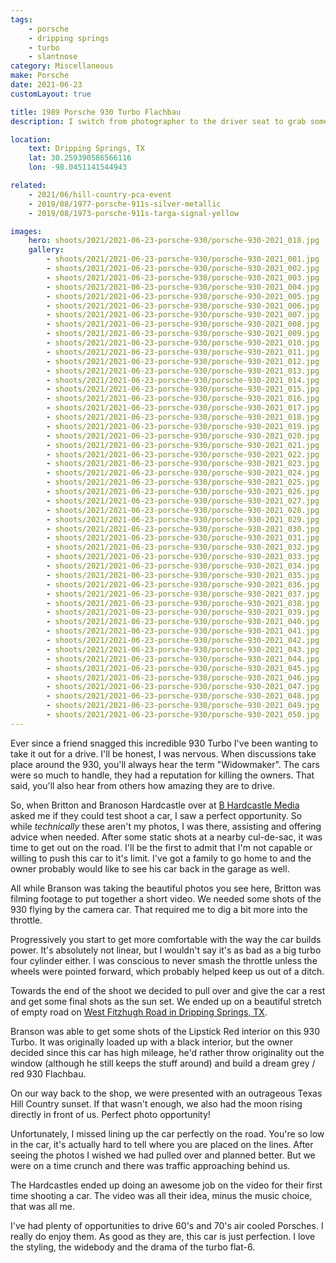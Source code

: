 ```yaml
---
tags:
    - porsche
    - dripping springs
    - turbo
    - slantnose
category: Miscellaneous
make: Porsche
date: 2021-06-23
customLayout: true

title: 1989 Porsche 930 Turbo Flachbau
description: I switch from photographer to the driver seat to grab some rolling shots of a Porsche 930 Turbo.

location:
    text: Dripping Springs, TX
    lat: 30.259390586566116
    lon: -98.0451141544943

related:
    - 2021/06/hill-country-pca-event
    - 2019/08/1977-porsche-911s-silver-metallic
    - 2019/08/1973-porsche-911s-targa-signal-yellow

images:
    hero: shoots/2021/2021-06-23-porsche-930/porsche-930-2021_018.jpg
    gallery:
        - shoots/2021/2021-06-23-porsche-930/porsche-930-2021_001.jpg
        - shoots/2021/2021-06-23-porsche-930/porsche-930-2021_002.jpg
        - shoots/2021/2021-06-23-porsche-930/porsche-930-2021_003.jpg
        - shoots/2021/2021-06-23-porsche-930/porsche-930-2021_004.jpg
        - shoots/2021/2021-06-23-porsche-930/porsche-930-2021_005.jpg
        - shoots/2021/2021-06-23-porsche-930/porsche-930-2021_006.jpg
        - shoots/2021/2021-06-23-porsche-930/porsche-930-2021_007.jpg
        - shoots/2021/2021-06-23-porsche-930/porsche-930-2021_008.jpg
        - shoots/2021/2021-06-23-porsche-930/porsche-930-2021_009.jpg
        - shoots/2021/2021-06-23-porsche-930/porsche-930-2021_010.jpg
        - shoots/2021/2021-06-23-porsche-930/porsche-930-2021_011.jpg
        - shoots/2021/2021-06-23-porsche-930/porsche-930-2021_012.jpg
        - shoots/2021/2021-06-23-porsche-930/porsche-930-2021_013.jpg
        - shoots/2021/2021-06-23-porsche-930/porsche-930-2021_014.jpg
        - shoots/2021/2021-06-23-porsche-930/porsche-930-2021_015.jpg
        - shoots/2021/2021-06-23-porsche-930/porsche-930-2021_016.jpg
        - shoots/2021/2021-06-23-porsche-930/porsche-930-2021_017.jpg
        - shoots/2021/2021-06-23-porsche-930/porsche-930-2021_018.jpg
        - shoots/2021/2021-06-23-porsche-930/porsche-930-2021_019.jpg
        - shoots/2021/2021-06-23-porsche-930/porsche-930-2021_020.jpg
        - shoots/2021/2021-06-23-porsche-930/porsche-930-2021_021.jpg
        - shoots/2021/2021-06-23-porsche-930/porsche-930-2021_022.jpg
        - shoots/2021/2021-06-23-porsche-930/porsche-930-2021_023.jpg
        - shoots/2021/2021-06-23-porsche-930/porsche-930-2021_024.jpg
        - shoots/2021/2021-06-23-porsche-930/porsche-930-2021_025.jpg
        - shoots/2021/2021-06-23-porsche-930/porsche-930-2021_026.jpg
        - shoots/2021/2021-06-23-porsche-930/porsche-930-2021_027.jpg
        - shoots/2021/2021-06-23-porsche-930/porsche-930-2021_028.jpg
        - shoots/2021/2021-06-23-porsche-930/porsche-930-2021_029.jpg
        - shoots/2021/2021-06-23-porsche-930/porsche-930-2021_030.jpg
        - shoots/2021/2021-06-23-porsche-930/porsche-930-2021_031.jpg
        - shoots/2021/2021-06-23-porsche-930/porsche-930-2021_032.jpg
        - shoots/2021/2021-06-23-porsche-930/porsche-930-2021_033.jpg
        - shoots/2021/2021-06-23-porsche-930/porsche-930-2021_034.jpg
        - shoots/2021/2021-06-23-porsche-930/porsche-930-2021_035.jpg
        - shoots/2021/2021-06-23-porsche-930/porsche-930-2021_036.jpg
        - shoots/2021/2021-06-23-porsche-930/porsche-930-2021_037.jpg
        - shoots/2021/2021-06-23-porsche-930/porsche-930-2021_038.jpg
        - shoots/2021/2021-06-23-porsche-930/porsche-930-2021_039.jpg
        - shoots/2021/2021-06-23-porsche-930/porsche-930-2021_040.jpg
        - shoots/2021/2021-06-23-porsche-930/porsche-930-2021_041.jpg
        - shoots/2021/2021-06-23-porsche-930/porsche-930-2021_042.jpg
        - shoots/2021/2021-06-23-porsche-930/porsche-930-2021_043.jpg
        - shoots/2021/2021-06-23-porsche-930/porsche-930-2021_044.jpg
        - shoots/2021/2021-06-23-porsche-930/porsche-930-2021_045.jpg
        - shoots/2021/2021-06-23-porsche-930/porsche-930-2021_046.jpg
        - shoots/2021/2021-06-23-porsche-930/porsche-930-2021_047.jpg
        - shoots/2021/2021-06-23-porsche-930/porsche-930-2021_048.jpg
        - shoots/2021/2021-06-23-porsche-930/porsche-930-2021_049.jpg
        - shoots/2021/2021-06-23-porsche-930/porsche-930-2021_050.jpg
---
```


Ever since a friend snagged this incredible 930 Turbo I've been wanting to take it out for a drive. I'll be honest, I was nervous. When discussions take place around the 930, you'll always hear the term "Widowmaker". The cars were so much to handle, they had a reputation for killing the owners. That said, you'll also hear from others how amazing they are to drive.

So, when Britton and Branoson Hardcastle over at [B Hardcastle Media](https://www.bhardcastle.com/) asked me if they could test shoot a car, I saw a perfect opportunity. So while _technically_ these aren't my photos, I was there, assisting and offering advice when needed.
After some static shots at a nearby cul-de-sac, it was time to get out on the road. I'll be the first to admit that I'm not capable or willing to push this car to it's limit. I've got a family to go home to and the owner probably would like to see his car back in the garage as well.

All while Branson was taking the beautiful photos you see here, Britton was filming footage to put together a short video. We needed some shots of the 930 flying by the camera car. That required me to dig a bit more into the throttle.

Progressively you start to get more comfortable with the way the car builds power. It's absolutely not linear, but I wouldn't say it's as bad as a big turbo four cylinder either. I was conscious to never smash the throttle unless the wheels were pointed forward, which probably helped keep us out of a ditch.

Towards the end of the shoot we decided to pull over and give the car a rest and get some final shots as the sun set. We ended up on a beautiful stretch of empty road on [West Fitzhugh Road in Dripping Springs, TX](https://goo.gl/maps/tA78JHiVg4dXSwHp8).

Branson was able to get some shots of the Lipstick Red interior on this 930 Turbo. It was originally loaded up with a black interior, but the owner decided since this car has high mileage, he'd rather throw originality out the window (although he still keeps the stuff around) and build a dream grey / red 930 Flachbau.

On our way back to the shop, we were presented with an outrageous Texas Hill Country sunset. If that wasn't enough, we also had the moon rising directly in front of us. Perfect photo opportunity!

Unfortunately, I missed lining up the car perfectly on the road. You're so low in the car, it's actually hard to tell where you are placed on the lines. After seeing the photos I wished we had pulled over and planned better. But we were on a time crunch and there was traffic approaching behind us.

The Hardcastles ended up doing an awesome job on the video for their first time shooting a car. The video was all their idea, minus the music choice, that was all me.

I've had plenty of opportunities to drive 60's and 70's air cooled Porsches. I really do enjoy them. As good as they are, this car is just perfection. I love the styling, the widebody and the drama of the turbo flat-6.
